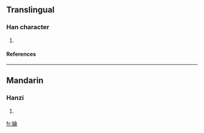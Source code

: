 ==Translingual==
===Han character===
{{Han char|rn=38|rad=女|as=08|sn=11|four=|canj=女人一月 (VOMB)}}
# {{defn|Han|sort=女08}}
====References====
{{Han ref|kx=0265.170|dkj=06434|hdz=21060.050|uh=5A68|ud=23144}}

----
==Mandarin==
===Hanzi===
{{cmn-hanzi|pin=[[lún]] ([[lun2]])|wg=lun<sup>2</sup>}}
# {{defn|Mandarin}}

[[fr:婨]]
